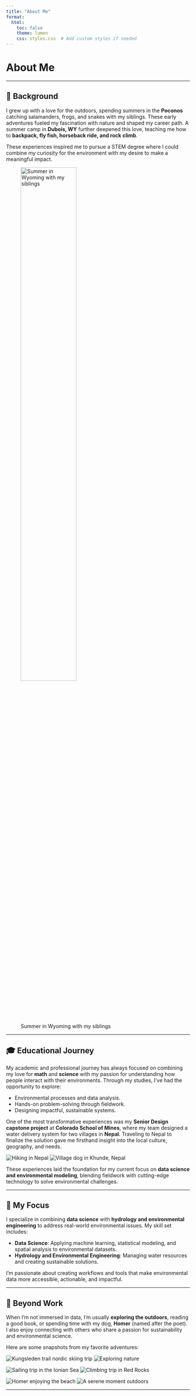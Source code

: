```yaml
---
title: "About Me"
format: 
  html:
    toc: false
    theme: lumen
    css: styles.css  # Add custom styles if needed
---
```


# About Me

---

## 🌿 **Background**

I grew up with a love for the outdoors, spending summers in the **Poconos** catching salamanders, frogs, and snakes with my siblings. These early adventures fueled my fascination with nature and shaped my career path. A summer camp in **Dubois, WY** further deepened this love, teaching me how to **backpack, fly fish, horseback ride, and rock climb**. 

These experiences inspired me to pursue a STEM degree where I could combine my curiosity for the environment with my desire to make a meaningful impact. 

![Summer in Wyoming with my siblings](RenderedImage.jpeg){width=60% .center}

---

## 🎓 **Educational Journey**

My academic and professional journey has always focused on combining my love for **math** and **science** with my passion for understanding how people interact with their environments. Through my studies, I've had the opportunity to explore:

- Environmental processes and data analysis.
- Hands-on problem-solving through fieldwork.
- Designing impactful, sustainable systems.

One of the most transformative experiences was my **Senior Design capstone project** at **Colorado School of Mines**, where my team designed a water delivery system for two villages in **Nepal**. Traveling to Nepal to finalize the solution gave me firsthand insight into the local culture, geography, and needs.

::: {layout="[[50,50]]"}
![Hiking in Nepal](IMG_0899.jpeg)
![Village dog in Khunde, Nepal](Nepal2019_dog_KhundeKhumjungP1000258-2.jpg)
:::

These experiences laid the foundation for my current focus on **data science and environmental modeling**, blending fieldwork with cutting-edge technology to solve environmental challenges.

---

## 🔬 **My Focus**

I specialize in combining **data science** with **hydrology and environmental engineering** to address real-world environmental issues. My skill set includes:

- **Data Science**: Applying machine learning, statistical modeling, and spatial analysis to environmental datasets.
- **Hydrology and Environmental Engineering**: Managing water resources and creating sustainable solutions.

I’m passionate about creating workflows and tools that make environmental data more accessible, actionable, and impactful.

---

## 🌟 **Beyond Work**

When I’m not immersed in data, I’m usually **exploring the outdoors**, reading a good book, or spending time with my dog, **Homer** (named after the poet). I also enjoy connecting with others who share a passion for sustainability and environmental science.

Here are some snapshots from my favorite adventures:

::: {layout-nrow=2}
![Kungsleden trail nordic skiing trip](IMG_9247.jpeg)
![Exploring nature](IMG_0889.jpeg)

![Sailing trip in the Ionian Sea](IMG_4780.jpeg)
![Climbing trip in Red Rocks](IMG_2276.jpeg)

![Homer enjoying the beach](IMG_4906.jpeg)
![A serene moment outdoors](75430009.jpg)
:::

---



